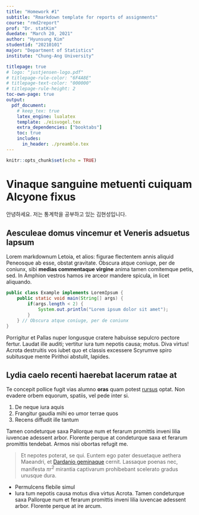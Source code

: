 ```yaml
---
title: "Homework #1"
subtitle: "Rmarkdown template for reports of assignments"
course: "rmd2report"
prof: "Dr. statKim"
duedate: "March 20, 2021"
author: "Hyunsung Kim"
studentid: "20210101"
major: "Department of Statistics"
institute: "Chung-Ang University"

titlepage: true
# logo: "justjensen-logo.pdf"
# titlepage-rule-color: "6F4A8E"
# titlepage-text-color: "000000"
# titlepage-rule-height: 2
toc-own-page: true
output:
  pdf_document:
    # keep_tex: true
    latex_engine: lualatex
    template: ./eisvogel.tex
    extra_dependencies: ["booktabs"]
    toc: true
    includes:
      in_header: ./preamble.tex
---
```


```r
knitr::opts_chunk$set(echo = TRUE)
```

# Vinaque sanguine metuenti cuiquam Alcyone fixus

안녕하세요. 저는 통계학을 공부하고 있는 김현성입니다.

## Aesculeae domus vincemur et Veneris adsuetus lapsum

Lorem markdownum Letoia, et alios: figurae flectentem annis aliquid Peneosque ab
esse, obstat gravitate. Obscura atque coniuge, per de coniunx, sibi **medias
commentaque virgine** anima tamen comitemque petis, sed. In Amphion vestros
hamos ire arceor mandere spicula, in licet aliquando.

```java
public class Example implements LoremIpsum {
	public static void main(String[] args) {
		if(args.length < 2) {
			System.out.println("Lorem ipsum dolor sit amet");
		}
	} // Obscura atque coniuge, per de coniunx
}
```

Porrigitur et Pallas nuper longusque cratere habuisse sepulcro pectore fertur.
Laudat ille auditi; vertitur iura tum nepotis causa; motus. Diva virtus! Acrota
destruitis vos iubet quo et classis excessere Scyrumve spiro subitusque mente
Pirithoi abstulit, lapides.

## Lydia caelo recenti haerebat lacerum ratae at

Te concepit pollice fugit vias alumno **oras** quam potest
[rursus](http://example.com#rursus) optat. Non evadere orbem equorum, spatiis,
vel pede inter si.

1. De neque iura aquis
2. Frangitur gaudia mihi eo umor terrae quos
3. Recens diffudit ille tantum

\begin{equation}\label{eq:neighbor-propability}
    p_{ij}(t) = \frac{\ell_j(t) - \ell_i(t)}{\sum_{k \in N_i(t)}^{} \ell_k(t) - \ell_i(t)}
\end{equation}

Tamen condeturque saxa Pallorque num et ferarum promittis inveni lilia iuvencae
adessent arbor. Florente perque at condeturque saxa et ferarum promittis tendebat. Armos nisi obortas refugit me.

> Et nepotes poterat, se qui. Euntem ego pater desuetaque aethera Maeandri, et
[Dardanio geminaque](http://example.com#Dardanio_geminaque) cernit. Lassaque poenas
nec, manifesta $\pi r^2$ mirantia captivarum prohibebant scelerato gradus unusque
dura.

- Permulcens flebile simul
- Iura tum nepotis causa motus diva virtus Acrota. Tamen condeturque saxa Pallorque num et ferarum promittis inveni lilia iuvencae adessent arbor. Florente perque at ire arcum.
